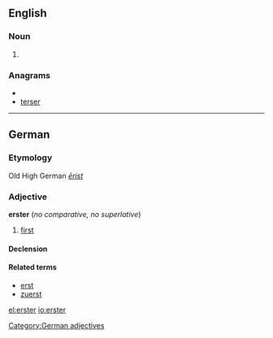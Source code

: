 ==English==

===Noun===
{{en-noun}}

#{{context|New York City|and|New Orleans}} {{eye dialect|oyster}}

===Anagrams===
* {{alphagram|eerrst}}
* [[terser#English|terser]]


----

==German==

===Etymology===
Old High German ''[[ērist]]''

===Adjective===
'''erster''' (''no comparative, no superlative'')

# [[first]]

====Declension====
{{de-decl-adj-notcomp|erst|strong_pred=yes|lemma=erster}}

====Related terms====
* [[erst]]
* [[zuerst]]

[[Category:German adjectives]]

[[el:erster]]
[[io:erster]]